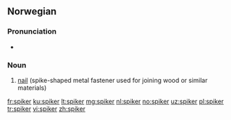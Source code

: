 ==Norwegian==

===Pronunciation===
* {{audio|No-spiker.ogg|Audio}}

===Noun===
{{head|no|noun}}

# [[nail]] (spike-shaped metal fastener used for joining wood or similar materials)

{{tbot entry|Norwegian|nail|2007|November}}

[[fr:spiker]]
[[ku:spiker]]
[[lt:spiker]]
[[mg:spiker]]
[[nl:spiker]]
[[no:spiker]]
[[uz:spiker]]
[[pl:spiker]]
[[tr:spiker]]
[[vi:spiker]]
[[zh:spiker]]